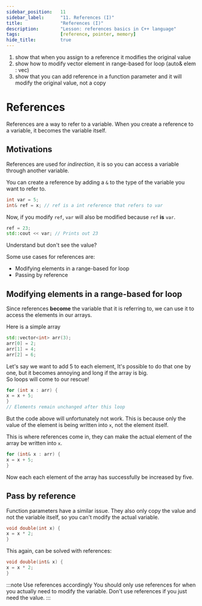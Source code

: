 ```yaml
---
sidebar_position:	11
sidebar_label:		"11. References (I)"
title:				"References (I)"
description:		"Lesson: references basics in C++ language"
tags:				[reference, pointer, memory]
hide_title:			true
---
```


1) show that when you assign to a reference it modifies the original value
2) show how to modify vector element in range-based for loop (auto& elem : vec)
3) show that you can add reference in a function parameter and it will modify the original value, not a copy 

# References
References are a way to refer to a variable.
When you create a reference to a variable, it becomes the variable itself.

## Motivations
References are used for *indirection*,
it is so you can access a variable through another variable.

You can create a reference by adding a `&` to the type of the variable you want to refer to.
```cpp
int var = 5;
int& ref = x; // ref is a int reference that refers to var
```
Now, if you modify `ref`, `var` will also be modified because `ref` **is** `var`.
```cpp
ref = 23;
std::cout << var; // Prints out 23
```

Understand but don't see the value?

Some use cases for references are:
- Modifying elements in a range-based for loop
- Passing by reference

## Modifying elements in a range-based for loop
Since references **become** the variable that it is referring to,
we can use it to access the elements in our arrays.

Here is a simple array
```cpp
std::vector<int> arr(3);
arr[0] = 2;
arr[1] = 4;
arr[2] = 6;
```

Let's say we want to add 5 to each element,
It's possible to do that one by one, but it becomes annoying and long if the array is big. <br/>
So loops will come to our rescue!

```cpp
for (int x : arr) {
x = x + 5;
}
// Elements remain unchanged after this loop
```
But the code above will unfortunately not work.
This is because only the value of the element is being written into `x`,
not the element itself.

This is where references come in,
they can make the actual element of the array be written into `x`.
```cpp
for (int& x : arr) {
x = x + 5;
}
```
Now each each element of the array has successfully be increased by five.

## Pass by reference
Function parameters have a similar issue.
They also only copy the value and not the variable itself,
so you can't modify the actual variable.
```cpp
void double(int x) {
x = x * 2; 
}
```

This again, can be solved with references:

```cpp
void double(int& x) {
x = x * 2; 
}
```

:::note Use references accordingly
You should only use references for when you actually need to modify the variable.
Don't use references if you just need the value.
:::
